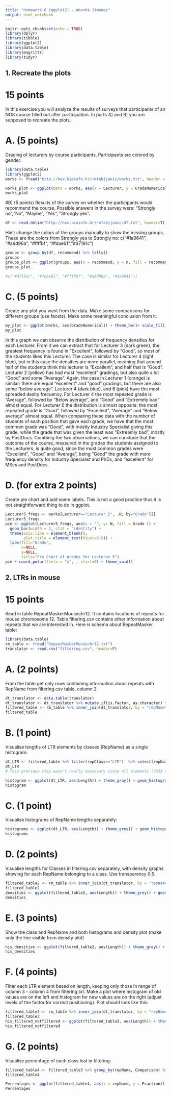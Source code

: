 ```yaml
---
title: "Homework 6 (ggplot2) - Amanda Jiménez"
output: html_notebook
---
```

```r
knitr::opts_chunk$set(echo = TRUE)
library(dplyr)
library(tibble)
library(ggplot2)
library(data.table)
library(magrittr)
library(tidyr)
```

## 1. Recreate the plots
# 15 points

In this exercise you will analyze the results of surveys that participants of an NGS course filled out after participation. In parts A) and B) you are supposed to recreate the plots.

# A. (5 points)
Grading of lecturers by course participants. Participants are colored by gender. 

```r
library(data.table)
library(ggplot2)
works <- fread("http://hex.bioinfo.hr/~mfabijanic/works.txt", header = T)
```
```r
works_plot <- ggplot(data = works, aes(x = Lecturer, y = GradeNumerical)) + labs(y = 'Grade') + theme_bw() + theme(axis.text.x = element_text(angle = 90), aspect.ratio = 1.2) + scale_y_continuous(trans = "reverse", breaks = 5:1, labels = c('Extremely bad', 'Below average', 'Average', 'Good', 'Excellent')) + geom_violin() + geom_jitter(aes(color = Gender)) 
works_plot
```
#B) (5 points)
Results of the survey on whether the participants would recommend the course. Possible answers in the survey were: “Strongly no”,“No”, “Maybe”, “Yes”, “Strongly yes”.
```r
df <- read.delim("http://hex.bioinfo.hr/~mfabijanic/df.txt", header=T)
```
Hint: change the colors of the groups manually to show the missing groups.
These are the colors from Strongly yes to Strongly no: c(“#1a9641”, “#a6d96a”, “#ffffbf”, “#fdae61”,“#d7191c”)
```r
groups <- group_by(df, recommend) %>% tally()
groups
groups_plot <- ggplot(groups, aes(x = recommend, y = n, fill = recommend)) + theme_bw() + labs(x = "Will you recommend #NGSchool to your friends and colleagues?", y = "Number of people")  + theme(axis.title.x = element_text(face="bold"), axis.title.y = element_text(face="bold")) + geom_col() + xlim("Strongly no", "No", "Maybe", "Yes", "Strongly yes") + scale_fill_manual(values=c("#1a9641", "#a6d96a", "#ffffbf", "#fdae61", "#d7191c"))
groups_plot

#c("#d7191c", "#fdae61", "#ffffbf", "#a6d96a", "#1a9641"))
```
# C. (5 points)
Create any plot you want from the data. Make some comparisons for different groups (use facets). Make some meaningful conclusion from it.
```r
my_plot <- ggplot(works, aes(GradeNumerical)) + theme_bw()+ scale_fill_brewer(palette = "YlOrRd") + geom_histogram(aes(y=..density.., fill=Position), alpha=0.3, binwidth = .5, col="black", size=.1) + geom_density(aes(color=Lecturer), adjust=1/3.1, binwidth = 10) + scale_x_continuous(breaks = 5:1, labels = c('Extremely bad', 'Below average', 'Average', 'Good', 'Excellent'))
my_plot
```

In this graph we can observe the distribution of frequency densities for each Lecturer. From it we can extract that for Lecturer 3 (dark green), the greatest frequency is found in "Excellent", followed by "Good", so most of the students liked this Lecturer. The case is similar for Lecturer 4 (light blue), but in this case the densities are more parallel, meaning that around half of the students think this lecturer is "Excellent", and half that is "Good". Lecturer 2 (yellow) has had most "excellent" gradings, but also quite a lot "Good" and some "Average". Again, the case in Lecturer 1 (orange) is similar:  there are equal "excellent" and "good" gradings, but there are also some "below average". Lecturer 4 (dark blue), and 6 (pink) have the most spreaded desity frecuency. For Lecturer 4 the most repeated grade is "Average", followed by "Below average", and "Good" and "Extremely bad" almost equal. For Lecturer 6 the distribution is almost opposite: the most repeated grade is "Good", followed by "Excellent", "Average" and "Below average" almost equal.
When comparing these data with the number of students of each position that gave each grade, we have that the most common grade was "Good", with mostly Industry Specialist giving this grade, while the grade that was given the least was "Extreamly bad", mostly by PostDocs. 
Combinig the two observations, we can conclude that the outcome of the course, measured in the grades the students assigned to the Lecturers, is quite good, since the most common grades were "Excellent", "Good" and "Average", being "Good" the grade with more frequency density for Industry Specialist and PhDs, and "excellent" for MScs and PostDocs.

# D. (for extra 2 points)
Create pie chart and add some labels. This is not a good practice thus it is not straightforward thing to do in ggplot.
```r
Lecturer5_freqs <- works[Lecturer=="Lecturer_5", .N, by="Grade"][]
Lecturer5_freqs
pie <- ggplot(Lecturer5_freqs, aes(x = "", y= N, fill = Grade )) + 
  geom_bar(width = 1, stat = "identity") +
  theme(axis.line = element_blank(), 
        plot.title = element_text(hjust=0.5)) + 
  labs(fill="Grade", 
       x=NULL, 
       y=NULL, 
       title="Pie Chart of grades for Lecturer 5")
pie + coord_polar(theta = "y", , start=0) + theme_void()
```

## 2. LTRs in mouse
# 15 points

Read in table RepeatMaskerMousechr12. It contains locations of repeats for mouse chromosome 12. Table filtering.csv contains other information about repeats that we are interested in. Here is schema about RepeatMasker table:

```r
library(data.table)
rm_table <- fread("RepeatMaskerMousechr12.txt")
translator <- read.csv("filtering.csv", header=F)
```

# A. (2 points)
From the table get only rows containing information about repeats with RepName from filtering.csv table, column 2
```r
dt_translator <- data.table(translator)
dt_translator <- dt_translator %>% mutate_if(is.factor, as.character) %>% rename(repName = V2)
filtered_table <- rm_table %>% inner_join(dt_translator, by = "repName") %>% select(-c(V1,V3,V4)) %>% mutate(Length = genoEnd - genoStart)
filtered_table
```

# B. (1 point)
Visualise lengths of LTR elements by classes (RepName) as a single histogram:
```r
dt_LTR <- filtered_table %>% filter(repClass=="LTR")  %>% select(repName, Length) 
dt_LTR
# This previous step wasn't really necessary since all elements (7333 rows) are LTR class (in the repClass column). I leave it as a checking step.

histogram <- ggplot(dt_LTR, aes(Length)) + theme_gray() + geom_histogram(aes(fill=repName), position = "dodge", stat = "bin", binwidth = 25)
histogram
```

# C. (1 point)
Visualise histograms of RepName lengths separately:
```r
histograms <- ggplot(dt_LTR, aes(Length)) + theme_grey() + geom_histogram(aes(fill=repName), bins = 30) + facet_wrap(~repName) 
histograms
```

# D. (2 points)
Visualise lengths for Classes in filtering.csv separately, with density graphs showing for each RepName belonging to a class. Use transparency 0.5.
```r
filtered_table2 <- rm_table %>% inner_join(dt_translator, by = "repName") %>% select(-c(19,20)) %>% mutate(Length = genoEnd - genoStart) %>% rename(Classes_filtering = V1)
filtered_table2
densities <- ggplot(filtered_table2, aes(Length)) + theme_grey() + geom_density(aes(fill=repName), alpha=0.5) + facet_wrap(~Classes_filtering)
densities
```

# E. (3 points)
Show the class and RepName and both histograms and density plot (make only the line visible from density plot)
```r
his_densities <- ggplot(filtered_table2, aes(Length)) + theme_grey() + geom_histogram(aes(y=..density.., fill=repName), binwidth = 30) + geom_density(col="black", alpha=0.5) + facet_wrap(~Classes_filtering + repName)
his_densities
```

# F. (4 points)
Filter each LTR element based on length, keeping only those in range of column 3 - column 4 from filtering.txt. Make a plot where histogram of old values are on the left and histogram for new values are on the right (adjust levels of the factor for correct positioning). Plot should look like this: 
```r
filtered_table3 <- rm_table %>% inner_join(dt_translator, by = "repName") %>% mutate(Length = genoEnd - genoStart, Comparison=ifelse((Length>V3 & Length<V4), "Filtered", "Not Filtered")) %>% rename(Classes_filtering = V1)
filtered_table3 
his_filtered_notfiltered <- ggplot(filtered_table3, aes(Length)) + theme_grey() + geom_histogram(aes(fill=repName), bins = 30) + facet_grid(repName ~ factor(Comparison, levels=c("Not Filtered", "Filtered")), scales="fixed") 
his_filtered_notfiltered
```

# G. (2 points)
Visualise percentage of each class lost in filtering: 
```r
filtered_table4 <- filtered_table3 %>% group_by(repName, Comparison) %>% summarise(Freq_after_filtering = n(), .groups = "keep") %>% group_by(repName) %>% mutate(Fraction = Freq_after_filtering*100/sum(Freq_after_filtering)) 
filtered_table4

Percentages <- ggplot(filtered_table4, aes(x = repName, y = Fraction)) + theme_grey() + geom_col(aes(fill = factor(Comparison, levels = c("Not Filtered", "Filtered")))) + theme(aspect.ratio=1) + xlab("Repeat Name") + scale_fill_discrete(name = "Type", labels = c("Lost by filtering", "Retained after filtering"))
Percentages
```